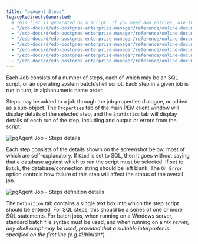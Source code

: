 ```yaml
---
title: "pgAgent Steps"
legacyRedirectsGenerated:
  # This list is generated by a script. If you need add entries, use the `legacyRedirects` key.
  - "/edb-docs/d/edb-postgres-enterprise-manager/reference/online-documentation/7.12/pgagent-steps.html"
  - "/edb-docs/d/edb-postgres-enterprise-manager/reference/online-documentation/7.14/pgagent-steps.html"
  - "/edb-docs/d/edb-postgres-enterprise-manager/reference/online-documentation/7.15/pgagent-steps.html"
  - "/edb-docs/d/edb-postgres-enterprise-manager/reference/online-documentation/7.16/pgagent-steps.html"
  - "/edb-docs/d/edb-postgres-enterprise-manager/reference/online-documentation/7.6/pgagent-steps.html"
  - "/edb-docs/d/edb-postgres-enterprise-manager/reference/online-documentation/7.7/pgagent-steps.html"
  - "/edb-docs/d/edb-postgres-enterprise-manager/reference/online-documentation/7.8/pgagent-steps.html"
---
```


<div id="pgagent-steps" class="registered_link"></div>

Each Job consists of a number of steps, each of which may be an SQL script, or an operating system batch/shell script. Each step in a given job is run in turn, in alphanumeric name order.

Steps may be added to a job through the job properties dialogue, or added as a sub-object. The `Properties` tab of the main PEM client window will display details of the selected step, and the `Statistics` tab will display details of each run of the step, including and output or errors from the script.

![pgAgent Job - Steps details](../images/pgagent_stepstats.png)

Each step consists of the details shown on the screenshot below, most of which are self-explanatory. If `Kind` is set to SQL, then it goes without saying that a database against which to run the script must be selected. If set to `Batch`, the database/connection string should be left blank. The `On Error` option controls how failure of this step will affect the status of the overall job.

![pgAgent Job - Steps definition details](../images/pgagent_stepdetails.png)

The `Definition` tab contains a single text box into which the step script should be entered. For SQL steps, this should be a series of one or more SQL statements. For batch jobs, when running on a Windows server, standard batch file syntax must be used, and when running on a *nix server, any shell script may be used, provided that a suitable interpreter is specified on the first line (e.g.*#!/bin/sh\*).
